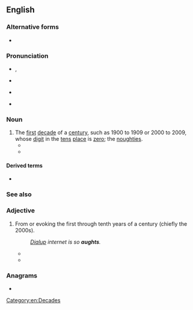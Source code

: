==English==

===Alternative forms===
* {{l|en|oughts}}

===Pronunciation===
* {{a|Canada|[[w:New England English|New England]]}}, {{IPA|en|/ɒːts/}}
* {{a|UK}} {{IPA|en|/ɔːts/}}
* {{a|US}} {{IPA|en|/ɑːts/}}
* {{rhymes|en|ɒːts|ɔːts|ɑːts|s=1}}

===Noun===
{{en-plural noun}}

# The [[first]] [[decade]] of a [[century]], such as 1900 to 1909 or 2000 to 2009, whose [[digit]] in the [[ten]]s [[place#Noun|place]] is [[zero]]; the [[noughties]].
#* {{quote-book|en|author=Michael G. Cunningham|chapter=The 20th Century’s Aughts and Teens: OPERETTA|title=Gilded Songs (Berlin to Bacharach): The Gig Instrumentalist’s Guide to the Golden Era of American Popular Song (1920 to 1979)|year=2010|passage=The 20th Century’s '''Aughts''' and Teens: OPERETTA [chapter title]}}
#* {{quote-web|en|author=Genevieve Koski|title=Music: Reviews: Justin Bieber: ''Believe''|work={{w|The A.V. Club}}|archiveurl=https://web.archive.org/web/20200806012023/https://music.avclub.com/justin-bieber-believe-1798173278|archivedate=6 August 2020|date=26 June 2012|passage=When the staccato, [[w:The Neptunes|Neptunes]]-ian single “[[w:Boyfriend (Justin Bieber song)|Boyfriend]]” was released in March, musical prognosticators were quick to peg the album it portended, ''[[w:Believe (Justin Bieber album)|Believe]]'', as Justin Bieber’s ''[[w:Justified (album)|Justified]]'', a grown-and-sexy, R&B-centric departure that evolved millennial teenybopper {{w|Justin Timberlake}} into one of the unifying pop-music figures of the '''aughts'''.}}

====Derived terms====
* {{l|en|mid-aughts}}

===See also===
{{en-decades}}

===Adjective===
{{en-adj|-}}
# From or evoking the first through tenth years of a century (chiefly the 2000s).
#: ''[[dialup|Dialup]] internet is so '''aughts'''.''
#* {{quote-journal|en|passage=Meyer and his team collected the participants in a very '''aughts''' way — through Craigslist.|author=Tanya Basu|date=March 22, 2017|accessdate=June 14, 2021|work=Inverse|title=Scientists figured out a big mystery about smell|url=https://www.inverse.com/article/28575-pablo-meyer-ibm-dream-smell-olfaction-behavior}}
#* {{quote-journal|en|passage=He's testing out new experiments with knotting and [[macramé]] too, tying up dresses and trousers for a look that feels very '''aughts'''—and very now.|date=October 19, 2020|title=Dion Lee: Spring 2021 Ready-to-Wear|work=Vogue|author=Steff Yotka|url=https://www.vogue.com/fashion-shows/spring-2021-ready-to-wear/dion-lee|accessdate=June 14, 2021}}

===Anagrams===
* {{anagrams|en|a=aghstu|ghauts|saught}}

[[Category:en:Decades]]